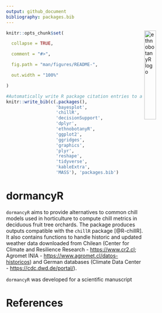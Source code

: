 ```yaml
---
output: github_document
bibliography: packages.bib
---
```


<img src="vignettes/dormancyR.png" alt = "ethnobotanyR logo" align = "right" width = "25%" height = "25%"/>


<!-- README.md is generated from README.Rmd. Please edit that file -->

  
```r

knitr::opts_chunk$set(

  collapse = TRUE,

  comment = "#>",

  fig.path = "man/figures/README-",

  out.width = "100%"

)

```


```r
#Automatically write R package citation entries to a .bib file
knitr::write_bib(c(.packages(), 
                   'bayesplot', 
                   'chillR',
                   'decisionSupport',
                   'dplyr',
                   'ethnobotanyR',
                   'ggplot2', 
                   'ggridges', 
                   'graphics',
                   'plyr', 
                   'reshape', 
                   'tidyverse',
                   'kableExtra',
                   'MASS'), 'packages.bib')
```
# dormancyR

`dormancyR` aims to provide alternatives to common chill models used in horticulture to compute chill metrics in deciduous fruit tree orchards. The package produces outputs compatible with the `chillR` package [@R-chillR]. It also contains functions to handle historic and updated weather data downloaded from Chilean (Center for Climate and Resilience Research - <https://www.cr2.cl>; Agromet INIA - <https://www.agromet.cl/datos-historicos>) and German databases (Climate Data Center - <https://cdc.dwd.de/portal/>).

`dormancyR` was developed for a scientific manuscript

# References
